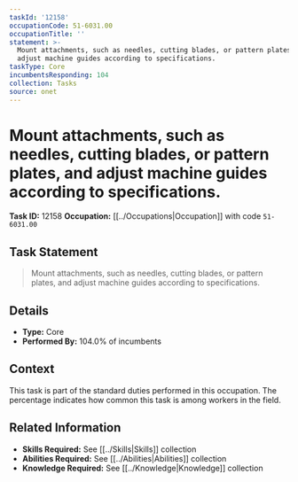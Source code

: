 ```yaml
---
taskId: '12158'
occupationCode: 51-6031.00
occupationTitle: ''
statement: >-
  Mount attachments, such as needles, cutting blades, or pattern plates, and
  adjust machine guides according to specifications.
taskType: Core
incumbentsResponding: 104
collection: Tasks
source: onet
---
```

# Mount attachments, such as needles, cutting blades, or pattern plates, and adjust machine guides according to specifications.

**Task ID:** 12158
**Occupation:** [[../Occupations|Occupation]] with code `51-6031.00`

## Task Statement

> Mount attachments, such as needles, cutting blades, or pattern plates, and adjust machine guides according to specifications.

## Details

- **Type:** Core
- **Performed By:** 104.0% of incumbents

## Context

This task is part of the standard duties performed in this occupation. The percentage indicates how common this task is among workers in the field.

## Related Information

- **Skills Required:** See [[../Skills|Skills]] collection
- **Abilities Required:** See [[../Abilities|Abilities]] collection
- **Knowledge Required:** See [[../Knowledge|Knowledge]] collection
